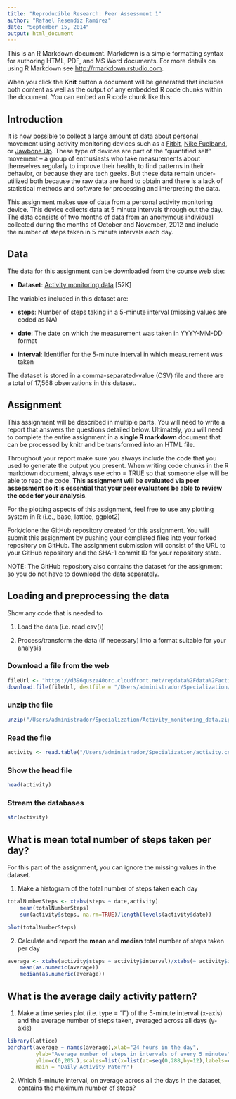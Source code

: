 ```yaml
---
title: "Reproducible Research: Peer Assessment 1"
author: "Rafael Resendiz Ramirez"
date: "September 15, 2014"
output: html_document
---
```


This is an R Markdown document. Markdown is a simple formatting syntax for authoring HTML, PDF, and MS Word documents. For more details on using R Markdown see <http://rmarkdown.rstudio.com>.

When you click the **Knit** button a document will be generated that includes both content as well as the output of any embedded R code chunks within the document. You can embed an R code chunk like this:

## Introduction

It is now possible to collect a large amount of data about personal movement using activity monitoring devices such as a [Fitbit](http://www.fitbit.com), [Nike Fuelband](http://www.nike.com/us/en_us/c/nikeplus-fuelband), or [Jawbone Up](https://jawbone.com/up). These type of devices are part of the "quantified self" movement -- a group of enthusiasts who take measurements about themselves regularly to improve their health, to find patterns in their behavior, or because they are tech geeks. But these data remain under-utilized both because the raw data are hard to obtain and there is a lack of statistical methods and software for processing and interpreting the data.

This assignment makes use of data from a personal activity monitoring device. This device collects data at 5 minute intervals through out the day. The data consists of two months of data from an anonymous individual collected during the months of October and November, 2012 and include the number of steps taken in 5 minute intervals each day.

## Data

The data for this assignment can be downloaded from the course web site:

* **Dataset**: [Activity monitoring data](https://d396qusza40orc.cloudfront.net/repdata%2Fdata%2Factivity.zip) [52K]  

The variables included in this dataset are:

* **steps**: Number of steps taking in a 5-minute interval (missing values are coded as NA)

* **date**: The date on which the measurement was taken in YYYY-MM-DD format

* **interval**: Identifier for the 5-minute interval in which measurement was taken

The dataset is stored in a comma-separated-value (CSV) file and there are a total of 17,568 observations in this dataset.

## Assignment

This assignment will be described in multiple parts. You will need to write a report that answers the questions detailed below. Ultimately, you will need to complete the entire assignment in a **single R markdown** document that can be processed by knitr and be transformed into an HTML file.

Throughout your report make sure you always include the code that you used to generate the output you present. When writing code chunks in the R markdown document, always use echo = TRUE so that someone else will be able to read the code. **This assignment will be evaluated via peer assessment so it is essential that your peer evaluators be able to review the code for your analysis**.

For the plotting aspects of this assignment, feel free to use any plotting system in R (i.e., base, lattice, ggplot2)

Fork/clone the GitHub repository created for this assignment. You will submit this assignment by pushing your completed files into your forked repository on GitHub. The assignment submission will consist of the URL to your GitHub repository and the SHA-1 commit ID for your repository state.

NOTE: The GitHub repository also contains the dataset for the assignment so you do not have to download the data separately.

## Loading and preprocessing the data

Show any code that is needed to

1. Load the data (i.e. read.csv())

2. Process/transform the data (if necessary) into a format suitable for your analysis

### Download a file from the web
```r
fileUrl <- "https://d396qusza40orc.cloudfront.net/repdata%2Fdata%2Factivity.zip?accessType=DOWNLOAD"
download.file(fileUrl, destfile = "/Users/administrador/Specialization/Activity_monitoring_data.zip", method = "curl")
```

### unzip the file
```r
unzip("/Users/administrador/Specialization/Activity_monitoring_data.zip")
```


### Read the file
```r
activity <- read.table("/Users/administrador/Specialization/activity.csv", sep = ",", header = TRUE)
```

### Show the head file
```r
head(activity)
```

### Stream the databases
```r
str(activity)
```
## What is mean total number of steps taken per day?

For this part of the assignment, you can ignore the missing values in the dataset.

1. Make a histogram of the total number of steps taken each day

```r
totalNumberSteps <- xtabs(steps ~ date,activity)
    mean(totalNumberSteps)
    sum(activity$steps, na.rm=TRUE)/length(levels(activity$date)) 
```

```r
plot(totalNumberSteps)
```

2. Calculate and report the **mean** and **median** total number of steps taken per day
```r
average <- xtabs(activity$steps ~ activity$interval)/xtabs(~ activity$interval)
    mean(as.numeric(average))  
    median(as.numeric(average))
```


## What is the average daily activity pattern?

1. Make a time series plot (i.e. type = "l") of the 5-minute interval (x-axis) and the average number of steps taken, averaged across all days (y-axis)

```r
library(lattice)
barchart(average ~ names(average),xlab="24 hours in the day",
         ylab="Average number of steps in intervals of every 5 minutes",
         ylim=c(0,205.),scales=list(x=list(at=seq(0,288,by=12),labels=c(0:24))),
         main = "Daily Activity Patern")
```



2. Which 5-minute interval, on average across all the days in the dataset, contains the maximum number of steps?
```r

```












